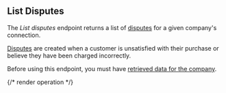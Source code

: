 ## List Disputes

The *List disputes* endpoint returns a list of [disputes](https://docs.codat.io/commerce-api#/schemas/Dispute) for a given company's connection.

[Disputes](https://docs.codat.io/commerce-api#/schemas/Dispute) are created when a customer is unsatisfied with their purchase or believe they have been charged incorrectly.

Before using this endpoint, you must have [retrieved data for the company](https://docs.codat.io/codat-api#/operations/refresh-company-data).
    

{/* render operation */}
